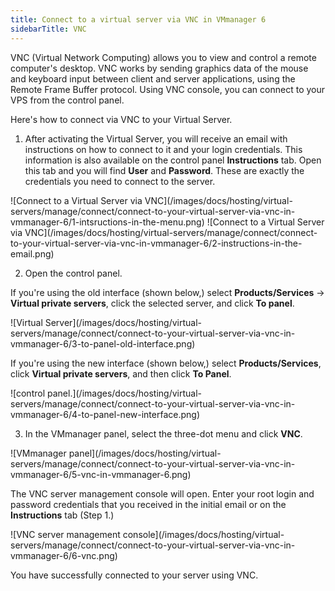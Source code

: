 ---
title: Connect to a virtual server via VNC in VMmanager 6
sidebarTitle: VNC
---

VNC (Virtual Network Computing) allows you to view and control a remote computer's desktop. VNC works by sending graphics data of the mouse and keyboard input between client and server applications, using the Remote Frame Buffer protocol. Using VNC console, you can connect to your VPS from the control panel.

Here's how to connect via VNC to your Virtual Server.

  1. After activating the Virtual Server, you will receive an email with instructions on how to connect to it and your login credentials. This information is also available on the control panel **Instructions** tab. Open this tab and you will find **User** and **Password**. These are exactly the credentials you need to connect to the server.


<Frame>![Connect to a Virtual Server via VNC](/images/docs/hosting/virtual-servers/manage/connect/connect-to-your-virtual-server-via-vnc-in-vmmanager-6/1-intsructions-in-the-menu.png)</Frame>

 
<Frame>![Connect to a Virtual Server via VNC](/images/docs/hosting/virtual-servers/manage/connect/connect-to-your-virtual-server-via-vnc-in-vmmanager-6/2-instructions-in-the-email.png)</Frame>



  2. Open the control panel.



If you're using the old interface (shown below,) select **Products/Services** → **Virtual private servers**, click the selected server, and click **To panel**.


<Frame>![Virtual Server](/images/docs/hosting/virtual-servers/manage/connect/connect-to-your-virtual-server-via-vnc-in-vmmanager-6/3-to-panel-old-interface.png)</Frame>



If you're using the new interface (shown below,) select **Products/Services**, click **Virtual private servers**, and then click **To Panel**.


<Frame>![control panel.](/images/docs/hosting/virtual-servers/manage/connect/connect-to-your-virtual-server-via-vnc-in-vmmanager-6/4-to-panel-new-interface.png)</Frame>



  3. In the VMmanager panel, select the three-dot menu and click **VNC**.


<Frame>![VMmanager panel](/images/docs/hosting/virtual-servers/manage/connect/connect-to-your-virtual-server-via-vnc-in-vmmanager-6/5-vnc-in-vmmanager-6.png)</Frame>



The VNC server management console will open. Enter your root login and password credentials that you received in the initial email or on the **Instructions** tab (Step 1.)


<Frame>![VNC server management console](/images/docs/hosting/virtual-servers/manage/connect/connect-to-your-virtual-server-via-vnc-in-vmmanager-6/6-vnc.png)</Frame>



You have successfully connected to your server using VNC.
